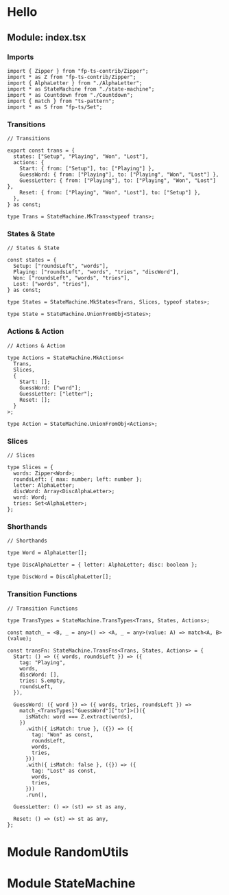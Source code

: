
# Hello

## Module: index.tsx

### Imports

```tsx
import { Zipper } from "fp-ts-contrib/Zipper";
import * as Z from "fp-ts-contrib/Zipper";
import { AlphaLetter } from "./AlphaLetter";
import * as StateMachine from "./state-machine";
import * as Countdown from "./Countdown";
import { match } from "ts-pattern";
import * as S from "fp-ts/Set";
```

### Transitions

```tsx
// Transitions

export const trans = {
  states: ["Setup", "Playing", "Won", "Lost"],
  actions: {
    Start: { from: ["Setup"], to: ["Playing"] },
    GuessWord: { from: ["Playing"], to: ["Playing", "Won", "Lost"] },
    GuessLetter: { from: ["Playing"], to: ["Playing", "Won", "Lost"] },
    Reset: { from: ["Playing", "Won", "Lost"], to: ["Setup"] },
  },
} as const;

type Trans = StateMachine.MkTrans<typeof trans>;
```


<StateTransGraph trans={Self.trans} />

### States & State

```tsx
// States & State

const states = {
  Setup: ["roundsLeft", "words"],
  Playing: ["roundsLeft", "words", "tries", "discWord"],
  Won: ["roundsLeft", "words", "tries"],
  Lost: ["words", "tries"],
} as const;

type States = StateMachine.MkStates<Trans, Slices, typeof states>;

type State = StateMachine.UnionFromObj<States>;
```

### Actions & Action

```tsx
// Actions & Action

type Actions = StateMachine.MkActions<
  Trans,
  Slices,
  {
    Start: [];
    GuessWord: ["word"];
    GuessLetter: ["letter"];
    Reset: [];
  }
>;

type Action = StateMachine.UnionFromObj<Actions>;
```

### Slices

```tsx
// Slices

type Slices = {
  words: Zipper<Word>;
  roundsLeft: { max: number; left: number };
  letter: AlphaLetter;
  discWord: Array<DiscAlphaLetter>;
  word: Word;
  tries: Set<AlphaLetter>;
};
```

### Shorthands

```tsx
// Shorthands

type Word = AlphaLetter[];

type DiscAlphaLetter = { letter: AlphaLetter; disc: boolean };

type DiscWord = DiscAlphaLetter[];
```

### Transition Functions

```tsx
// Transition Functions

type TransTypes = StateMachine.TransTypes<Trans, States, Actions>;

const match_ = <B, _ = any>() => <A, _ = any>(value: A) => match<A, B>(value);

const transFn: StateMachine.TransFns<Trans, States, Actions> = {
  Start: () => ({ words, roundsLeft }) => ({
    tag: "Playing",
    words,
    discWord: [],
    tries: S.empty,
    roundsLeft,
  }),

  GuessWord: ({ word }) => ({ words, tries, roundsLeft }) =>
    match_<TransTypes["GuessWord"]["to"]>()({
      isMatch: word === Z.extract(words),
    })
      .with({ isMatch: true }, ({}) => ({
        tag: "Won" as const,
        roundsLeft,
        words,
        tries,
      }))
      .with({ isMatch: false }, ({}) => ({
        tag: "Lost" as const,
        words,
        tries,
      }))
      .run(),

  GuessLetter: () => (st) => st as any,

  Reset: () => (st) => st as any,
};
```

# Module RandomUtils


<RandomUtils />

# Module StateMachine


<StateMachine />
